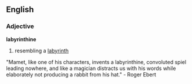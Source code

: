 ==English==
===Adjective===
'''labyrinthine'''

#resembling a [[labyrinth]]

"Mamet, like one of his characters, invents a labyrinthine, convoluted spiel leading nowhere, and like a magician distracts us with his words while elaborately not producing a rabbit from his hat." - Roger Ebert